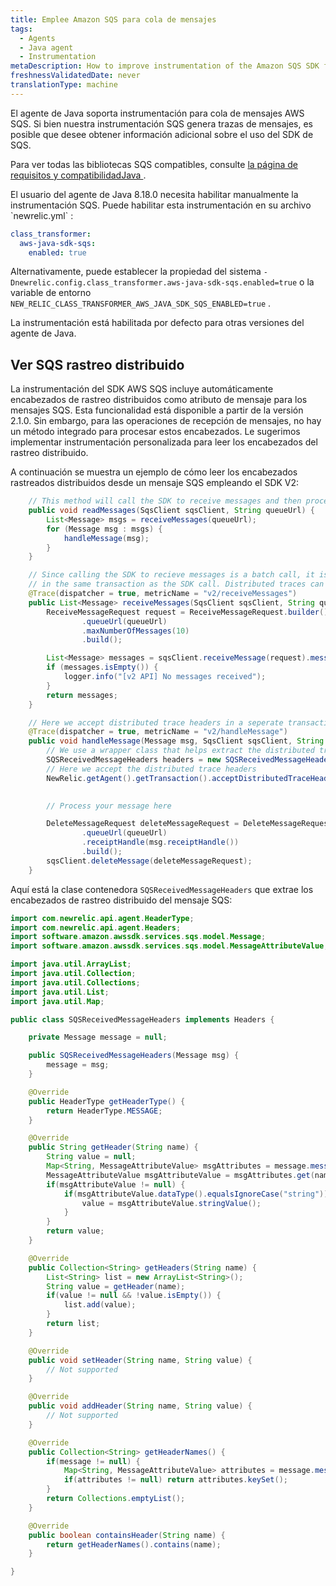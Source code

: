 ```yaml
---
title: Emplee Amazon SQS para cola de mensajes
tags:
  - Agents
  - Java agent
  - Instrumentation
metaDescription: How to improve instrumentation of the Amazon SQS SDK for Java applications using New Relic's APM
freshnessValidatedDate: never
translationType: machine
---
```


El agente de Java soporta instrumentación para cola de mensajes AWS SQS. Si bien nuestra instrumentación SQS genera trazas de mensajes, es posible que desee obtener información adicional sobre el uso del SDK de SQS.

Para ver todas las bibliotecas SQS compatibles, consulte [la página de requisitos y compatibilidadJava ](/docs/agents/java-agent/getting-started/compatibility-requirements-java-agent).

<Callout variant="important">
  El usuario del agente de Java 8.18.0 necesita habilitar manualmente la instrumentación SQS. Puede habilitar esta instrumentación en su archivo `newrelic.yml` :

  ```yml
  class_transformer:
    aws-java-sdk-sqs:
      enabled: true
  ```

  Alternativamente, puede establecer la propiedad del sistema `-Dnewrelic.config.class_transformer.aws-java-sdk-sqs.enabled=true` o la variable de entorno `NEW_RELIC_CLASS_TRANSFORMER_AWS_JAVA_SDK_SQS_ENABLED=true` .

  La instrumentación está habilitada por defecto para otras versiones del agente de Java.
</Callout>

## Ver SQS rastreo distribuido

La instrumentación del SDK AWS SQS incluye automáticamente encabezados de rastreo distribuidos como atributo de mensaje para los mensajes SQS. Esta funcionalidad está disponible a partir de la versión 2.1.0. Sin embargo, para las operaciones de recepción de mensajes, no hay un método integrado para procesar estos encabezados. Le sugerimos implementar instrumentación personalizada para leer los encabezados del rastreo distribuido.

A continuación se muestra un ejemplo de cómo leer los encabezados rastreados distribuidos desde un mensaje SQS empleando el SDK V2:

```java
	// This method will call the SDK to receive messages and then process them
    public void readMessages(SqsClient sqsClient, String queueUrl) {
        List<Message> msgs = receiveMessages(queueUrl);
        for (Message msg : msgs) {
            handleMessage(msg);
        }
    }

    // Since calling the SDK to recieve messages is a batch call, it is not recommended to accept distributed trace headers
    // in the same transaction as the SDK call. Distributed traces can only have one parent span.
    @Trace(dispatcher = true, metricName = "v2/receiveMessages")
    public List<Message> receiveMessages(SqsClient sqsClient, String queueUrl) {
        ReceiveMessageRequest request = ReceiveMessageRequest.builder()
                .queueUrl(queueUrl)
                .maxNumberOfMessages(10)
                .build();

        List<Message> messages = sqsClient.receiveMessage(request).messages();
        if (messages.isEmpty()) {
            logger.info("[v2 API] No messages received");
        }
        return messages;
    }

    // Here we accept distributed trace headers in a seperate transaction from the SDK call.
    @Trace(dispatcher = true, metricName = "v2/handleMessage")
    public void handleMessage(Message msg, SqsClient sqsClient, String queueUrl) {
        // We use a wrapper class that helps extract the distributed trace headers
        SQSReceivedMessageHeaders headers = new SQSReceivedMessageHeaders(msg);
        // Here we accept the distributed trace headers
        NewRelic.getAgent().getTransaction().acceptDistributedTraceHeaders(TransportType.Other, headers);
        

        // Process your message here

        DeleteMessageRequest deleteMessageRequest = DeleteMessageRequest.builder()
                .queueUrl(queueUrl)
                .receiptHandle(msg.receiptHandle())
                .build();
        sqsClient.deleteMessage(deleteMessageRequest);
    }
```

Aquí está la clase contenedora `SQSReceivedMessageHeaders` que extrae los encabezados de rastreo distribuido del mensaje SQS:

```java
import com.newrelic.api.agent.HeaderType;
import com.newrelic.api.agent.Headers;
import software.amazon.awssdk.services.sqs.model.Message;
import software.amazon.awssdk.services.sqs.model.MessageAttributeValue;

import java.util.ArrayList;
import java.util.Collection;
import java.util.Collections;
import java.util.List;
import java.util.Map;

public class SQSReceivedMessageHeaders implements Headers {

	private Message message = null;

	public SQSReceivedMessageHeaders(Message msg) {
		message = msg;
	}

	@Override
	public HeaderType getHeaderType() {
		return HeaderType.MESSAGE;
	}

	@Override
	public String getHeader(String name) {
		String value = null;
		Map<String, MessageAttributeValue> msgAttributes = message.messageAttributes();
		MessageAttributeValue msgAttributeValue = msgAttributes.get(name);
		if(msgAttributeValue != null) {
			if(msgAttributeValue.dataType().equalsIgnoreCase("string")) {
				value = msgAttributeValue.stringValue();
			}
		}
		return value;
	}

	@Override
	public Collection<String> getHeaders(String name) {
		List<String> list = new ArrayList<String>();
		String value = getHeader(name);
		if(value != null && !value.isEmpty()) {
			list.add(value);
		}
		return list;
	}

	@Override
	public void setHeader(String name, String value) {
		// Not supported
	}

	@Override
	public void addHeader(String name, String value) {
		// Not supported
	}

	@Override
	public Collection<String> getHeaderNames() {
		if(message != null) {
			Map<String, MessageAttributeValue> attributes = message.messageAttributes();
			if(attributes != null) return attributes.keySet();
		}
		return Collections.emptyList();
	}

	@Override
	public boolean containsHeader(String name) {
		return getHeaderNames().contains(name);
	}

}
```